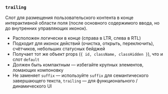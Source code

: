 ### `trailing`

Слот для размещения пользовательского контента в конце интерактивной области поля (после основного содержимого ввода, но до внутренних управляющих иконок).

- Расположен логически в конце (справа в LTR, слева в RTL)
- Подходит для иконок действий (очистка, открыть, переключить), счётчиков, небольших статусных бейджей
- Получает тот же объект props (`{ id, className, classHidden }`), что и слот `default`
- Должен быть компактным — избегайте крупных элементов, ломающих компоновку
- Не заменяет `suffix` — используйте `suffix` для семантического завершающего текста, `trailing` — для функционального / динамического UI

